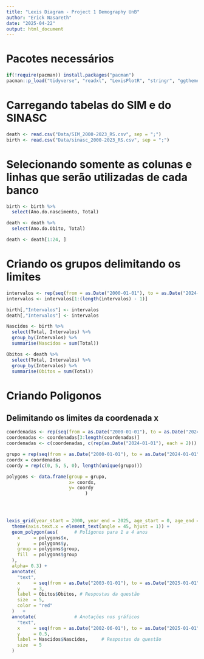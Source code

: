 ```yaml
---
title: "Lexis Diagram - Project 1 Demography UnB"
author: "Erick Nasareth"
date: "2025-04-22"
output: html_document
---
```


# Pacotes necessários

```r
if(!require(pacman)) install.packages("pacman")
pacman::p_load("tidyverse", "readxl", "LexisPlotR", "stringr", "ggthemes")
```

# Carregando tabelas do SIM e do SINASC

```r
death <- read.csv("Data/SIM_2000-2023_RS.csv", sep = ";")
birth <- read.csv("Data/sinasc_2000-2023_RS.csv", sep = ";")
```

# Selecionando somente as colunas e linhas que serão utilizadas de cada banco

```r
birth <- birth %>%
  select(Ano.do.nascimento, Total)

death <- death %>%
  select(Ano.do.Obito, Total)

death <- death[1:24, ]
```


# Criando os grupos delimitando os limites


```r

intervalos <- rep(seq(from = as.Date("2000-01-01"), to = as.Date("2024-01-01"), by = "5 year"), each = 5)
intervalos <- intervalos[1:(length(intervalos) - 1)]

birth[,"Intervalos"] <- intervalos
death[,"Intervalos"] <- intervalos


```


```r
Nascidos <- birth %>%
  select(Total, Intervalos) %>%
  group_by(Intervalos) %>%
  summarise(Nascidos = sum(Total))

Obitos <- death %>%
  select(Total, Intervalos) %>%
  group_by(Intervalos) %>%
  summarise(Obitos = sum(Total))

```



# Criando Poligonos

## Delimitando os limites da coordenada x

```r

coordenadas <- rep(seq(from = as.Date("2000-01-01"), to = as.Date("2024-01-01"), by = "5 year"), each = 4)
coordenadas <- coordenadas[3:length(coordenadas)]
coordenadas <- c(coordenadas, c(rep(as.Date("2024-01-01"), each = 2)))

grupo = rep(seq(from = as.Date("2000-01-01"), to = as.Date("2024-01-01"), by = "5 year"), each = 4)
coordx = coordenadas
coordy = rep(c(0, 5, 5, 0), length(unique(grupo)))


```



```r
polygons <- data.frame(group = grupo,
                       x= coordx,
                       y= coordy
                             )


  
```


```r

lexis_grid(year_start = 2000, year_end = 2025, age_start = 0, age_end = 10, delta = 5) +
  theme(axis.text.x = element_text(angle = 45, hjust = 1)) +
  geom_polygon(aes(      # Polígonos para 1 a 4 anos     
    x     = polygons$x,
    y     = polygons$y,
    group = polygons$group,
    fill  = polygons$group
  ),
  alpha= 0.3) +
  annotate(
    "text",
    x     = seq(from = as.Date("2003-01-01"), to = as.Date("2025-01-01"), by = "5 year"),
    y     = 3,
    label = Obitos$Obitos, # Respostas da questão
    size  = 5,
    color = "red"
  )   +
  annotate(              # Anotações nos gráficos
    "text",
    x     = seq(from = as.Date("2002-06-01"), to = as.Date("2025-01-01"), by = "5 year"),
    y     = 0.5,
    label = Nascidos$Nascidos,     # Respostas da questão
    size  = 5
  ) 



```











